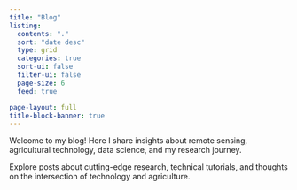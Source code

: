 ```yaml
---
title: "Blog"
listing:
  contents: "."
  sort: "date desc"
  type: grid
  categories: true
  sort-ui: false
  filter-ui: false
  page-size: 6
  feed: true

page-layout: full
title-block-banner: true
---
```


Welcome to my blog! Here I share insights about remote sensing, agricultural technology, data science, and my research journey. 

Explore posts about cutting-edge research, technical tutorials, and thoughts on the intersection of technology and agriculture.
